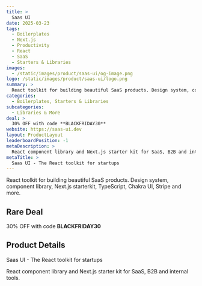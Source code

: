 ```yaml
---
title: >
  Saas UI
date: 2025-03-23
tags:
  - Boilerplates
  - Next.js
  - Productivity
  - React
  - SaaS
  - Starters & Libraries
images:
  - /static/images/product/saas-ui/og-image.png
logo: /static/images/product/saas-ui/logo.png
summary: >
  React toolkit for building beautiful SaaS products. Design system, component library, Next.js starterkit, TypeScript, Chakra UI, Stripe and more.
categories:
  - Boilerplates, Starters & Libraries
subcategories:
  - Libraries & More
deal: >
  30% OFF with code **BLACKFRIDAY30**
website: https://saas-ui.dev
layout: ProductLayout
leaderboardPosition: -1
metaDescription: >
  React component library and Next.js starter kit for SaaS, B2B and internal tools.
metaTitle: >
  Saas UI - The React toolkit for startups
---
```

React toolkit for building beautiful SaaS products. Design system, component library, Next.js starterkit, TypeScript, Chakra UI, Stripe and more.

## Rare Deal

30% OFF with code **BLACKFRIDAY30**

## Product Details

Saas UI - The React toolkit for startups

React component library and Next.js starter kit for SaaS, B2B and internal tools.
